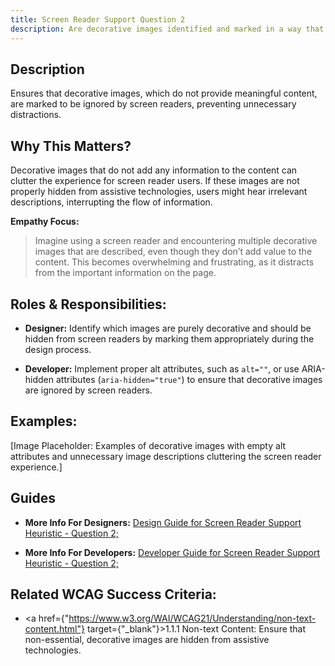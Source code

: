 ```yaml
---
title: Screen Reader Support Question 2
description: Are decorative images identified and marked in a way that they can be ignored by assistive technologies?
---
```


## Description

Ensures that decorative images, which do not provide meaningful content, are marked to be ignored by screen readers, preventing unnecessary distractions.

## Why This Matters?

Decorative images that do not add any information to the content can clutter the experience for screen reader users. If these images are not properly hidden from assistive technologies, users might hear irrelevant descriptions, interrupting the flow of information.

**Empathy Focus:**
> Imagine using a screen reader and encountering multiple decorative images that are described, even though they don’t add value to the content. This becomes overwhelming and frustrating, as it distracts from the important information on the page.

## Roles & Responsibilities:

- **Designer:** Identify which images are purely decorative and should be hidden from screen readers by marking them appropriately during the design process.

- **Developer:** Implement proper alt attributes, such as `alt=""`, or use ARIA-hidden attributes (`aria-hidden="true"`) to ensure that decorative images are ignored by screen readers.

## Examples:

[Image Placeholder: Examples of decorative images with empty alt attributes and unnecessary image descriptions cluttering the screen reader experience.]

## Guides

- **More Info For Designers:** <a href="/docs/design-guide/screen-reader-support/question-2">Design Guide for Screen Reader Support Heuristic - Question 2;</a>

- **More Info For Developers:** <a href="/docs/developer-guide/screen-reader-support/question-2">Developer Guide for Screen Reader Support Heuristic - Question 2;</a>

## Related WCAG Success Criteria:

- <a href={"https://www.w3.org/WAI/WCAG21/Understanding/non-text-content.html"} target={"_blank"}>1.1.1 Non-text Content</a>: Ensure that non-essential, decorative images are hidden from assistive technologies.
